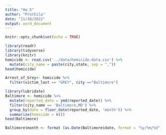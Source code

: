 ```yaml
---
title: "Hw_5"
author: "Prothila"
date: "11/30/2022"
output: word_document
---
```


```r
knitr::opts_chunk$set(echo = TRUE)
```
```r
library(readr)
library(tidyverse)
library(knitr)
homicide <- read.csv('../data/homicide-data.csv') %>% 
  mutate(city_name = paste(city,state, sep = ",")) 
head(homicide)
```

```r
Arrest_of_Grey<- homicide %>% 
  filter(victim_last == "GREY", city =="Baltimore")

```

```r
library(lubridate)
Baltimore <- homicide %>% 
  mutate(reported_date = ymd(reported_date)) %>% 
  filter(city_name == 'Baltimore,MD') %>% 
  group_by(date = floor_date(reported_date, 'month')) %>% 
  summarize(homicide = n())
head(Baltimore)
```
```r
Baltimore$month <- format (as.Date(Baltimore$date, format = "%y/%m/%d"), "%m")
```

